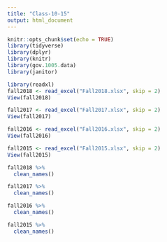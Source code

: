 ```yaml
---
title: "Class-10-15"
output: html_document
---
```


```r
knitr::opts_chunk$set(echo = TRUE)
library(tidyverse)
library(dplyr)
library(knitr)
library(gov.1005.data)
library(janitor)
```


```r
library(readxl)
fall2018 <- read_excel("Fall2018.xlsx", skip = 2) 
View(fall2018)

fall2017 <- read_excel("Fall2017.xlsx", skip = 2)
View(fall2017)

fall2016 <- read_excel("Fall2016.xlsx", skip = 2)
View(fall2016)

fall2015 <- read_excel("Fall2015.xlsx", skip = 2)
View(fall2015)


```

```r
fall2018 %>% 
  clean_names()

fall2017 %>% 
  clean_names()

fall2016 %>% 
  clean_names()

fall2015 %>% 
  clean_names()
```


